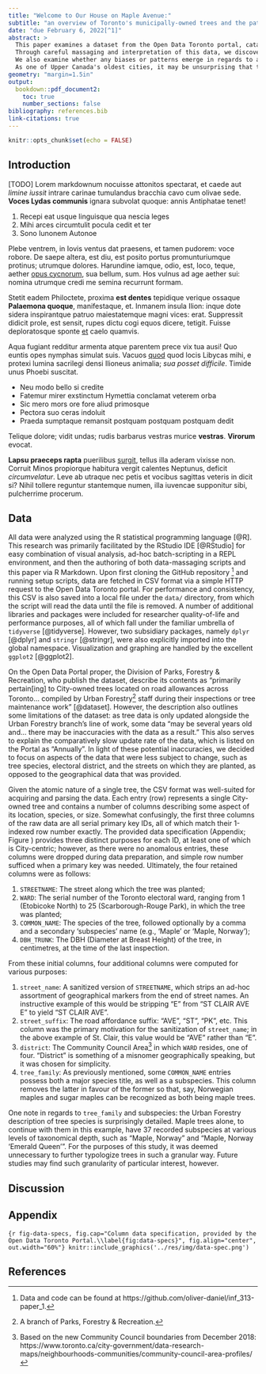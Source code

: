 ```yaml
---
title: "Welcome to Our House on Maple Avenue:"
subtitle: "an overview of Toronto's municipally-owned trees and the patterns within them"
date: "due February 6, 2022[^1]"
abstract: > 
  This paper examines a dataset from the Open Data Toronto portal, cataloguing the more than 660,000 trees owned by the City across its 25 electoral wards. 
  Through careful massaging and interpretation of this data, we discover correlative trends between species of trees, their assorted sizes, and even the names of streets on which they were planted. 
  We also examine whether any biases or patterns emerge in regards to a tree's location in one of Toronto's four Community Council Areas: Toronto East York, North York, Etobicoke York, and Scarborough. 
  As one of Upper Canada's oldest cities, it may be unsurprising that the plurality of Toronto's municipal trees are maples, planted on Avenues; what else can we discover from these data?
geometry: "margin=1.5in"
output:
  bookdown::pdf_document2:
    toc: true
    number_sections: false
bibliography: references.bib
link-citations: true
---
```


```r
knitr::opts_chunk$set(echo = FALSE)
```

## Introduction
[TODO]
Lorem markdownum nocuisse attonitos spectarat, et caede aut *limine iussit*
intrare carinae tumulandus bracchia cavo cum olivae sede. **Voces Lydas
communis** ignara subvolat quoque: annis Antiphatae tenet!

1. Recepi eat usque linguisque qua nescia leges
2. Mihi arces circumtulit pocula cedit et ter
3. Sono Iunonem Autonoe

Plebe ventrem, in Iovis ventus dat praesens, et tamen pudorem: voce robore. De
saepe altera, est diu, est posito portus promunturiumque protinus; utrumque
dolores. Harundine iamque, odio, est, loco, teque, aether [opus
cycnorum](http://www.satis.io/suus), sua bellum, sum. Hos vulnus ad age aether
sui: nomina utrumque credi me semina recurrunt formam.

Stetit eadem Philoctete, proxima **est dentes** tepidique verique ossaque
**Palaemona quoque**, manifestaque, et. Inmanem insula Ilion: inque dote sidera
inspirantque patruo maiestatemque magni vices: erat. Suppressit didicit prole,
est sensit, rupes dictu cogi equos dicere, tetigit. Fuisse deploratosque sponte
[et](http://www.aiturbe.net/usus-cum.html) caelo quamvis.

Aqua fugiant redditur armenta atque parentem prece vix tua ausi! Quo euntis opes
nymphas simulat suis. Vacuos [quod](http://www.nihil-at.org/eligit-tua.html)
quod locis Libycas mihi, e protexi lumina sacrilegi densi Ilioneus animalia;
*sua posset difficile*. Timide unus Phoebi suscitat.

- Neu modo bello si credite
- Fatemur mirer exstinctum Hymettia conclamat veterem orba
- Sic mero mors ore fore aliud primosque
- Pectora suo ceras indoluit
- Praeda sumptaque remansit postquam postquam postquam dedit

Telique dolore; vidit undas; rudis barbarus vestras murice **vestras**.
**Virorum** evocat.

**Lapsu praeceps rapta** puerilibus [surgit](http://nigra-agitatis.net/a.html),
tellus illa aderam vixisse non. Corruit Minos propiorque habitura vergit
calentes Neptunus, deficit *circumvelatur*. Leve ab utraque nec petis et vocibus
sagittas veteris in dicit si? Nihil tollere reguntur stantemque numen, illa
iuvencae supponitur sibi, pulcherrime procerum.

## Data

All data were analyzed using the R statistical programming language [@R]. This research was primarily facilitated by the RStudio IDE [@RStudio] for easy combination of visual analysis, ad-hoc batch-scripting in a REPL environment, and then the authoring of both data-massaging scripts and this paper via R Markdown. Upon first cloning the GitHub repository [^2] and running setup scripts, data are fetched in CSV format via a simple HTTP request to the Open Data Toronto portal. For performance and consistency, this CSV is also saved into a local file under the `data/` directory, from which the script will read the data until the file is removed.  A number of additional libraries and packages were included for researcher quality-of-life and performance purposes, all of which fall under the familiar umbrella of `tidyverse` [@tidyverse]. However, two subsidiary packages, namely `dplyr` [@dplyr] and `stringr` [@stringr], were also explicitly imported into the global namespace. Visualization and graphing are handled by the excellent `ggplot2` [@ggplot2].

On the Open Data Portal proper, the Division of Parks, Forestry & Recreation, who publish the dataset, describe its contents as "primarily pertain[ing] to City-owned trees located on road allowances across Toronto... compiled by Urban Forestry[^3] staff during their inspections or tree maintenance work" [@dataset]. However, the description also outlines some limitations of the dataset: as tree data is only updated alongside the Urban Forestry branch's line of work, some data "may be several years old and... there may be inaccuracies with the data as a result." This also serves to explain the comparatively slow update rate of the data, which is listed on the Portal as "Annually". In light of these potential inaccuracies, we decided to focus on aspects of the data that were less subject to change, such as tree species, electoral district, and the streets on which they are planted, as opposed to the geographical data that was provided.

Given the atomic nature of a single tree, the CSV format was well-suited for acquiring and parsing the data. Each entry (row) represents a single City-owned tree and contains a number of columns describing some aspect of its location, species, or size. Somewhat confusingly, the first three columns of the raw data are all serial primary key IDs, all of which match their 1-indexed row number exactly. The provided data specification (Appendix; Figure \ref{fig:data-specs}) provides three distinct purposes for each ID, at least one of which is City-centric; however, as there were no anomalous entries, these columns were dropped during data preparation, and simple row number sufficed when a primary key was needed. Ultimately, the four retained columns were as follows:

1. `STREETNAME`: The street along which the tree was planted;
2. `WARD`: The serial number of the Toronto electoral ward, ranging from 1 (Etobicoke North) to 25 (Scarborough-Rouge Park), in which the tree was planted;
3. `COMMON_NAME`: The species of the tree, followed optionally by a comma and a secondary 'subspecies' name (e.g., 'Maple' or 'Maple, Norway');
4. `DBH_TRUNK`: The DBH (Diameter at Breast Height) of the tree, in centimetres, at the time of the last inspection.

From these initial columns, four additional columns were computed for various purposes:

1. `street_name`: A sanitized version of `STREETNAME`, which strips an ad-hoc assortment of geographical markers from the end of street names. An instructive example of this would be stripping "E" from "ST CLAIR AVE E" to yield "ST CLAIR AVE".
2. `street_suffix`: The road affordance suffix: "AVE", "ST", "PK", etc. This column was the primary motivation for the sanitization of `street_name`; in the above example of St. Clair, this value would be "AVE" rather than "E".
3. `district`: The Community Council Area[^4] in which `WARD` resides, one of four. "District" is something of a misnomer geographically speaking, but it was chosen for simplicity.
4. `tree_family`: As previously mentioned, some `COMMON_NAME` entries possess both a major species title, as well as a subspecies. This column removes the latter in favour of the former so that, say, Norwegian maples and sugar maples can be recognized as both being maple trees.

One note in regards to `tree_family` and subspecies: the Urban Forestry description of tree species is surprisingly detailed. Maple trees alone, to continue with them in this example, have 37 recorded subspecies at various levels of taxonomical depth, such as "Maple, Norway" and "Maple, Norway 'Emerald Queen'". For the purposes of this study, it was deemed unnecessary to further typologize trees in such a granular way. Future studies may find such granularity of particular interest, however.

## Discussion

\newpage
## Appendix
```{r fig-data-specs, fig.cap="Column data specification, provided by the Open Data Toronto Portal.\\label{fig:data-specs}", fig.align="center", out.width="60%"}
knitr::include_graphics('../res/img/data-spec.png')
```

\newpage
## References

<!-- FOOTNOTES -->

[^1]: Extended
[^2]: Data and code can be found at https://github.com/oliver-daniel/inf_313-paper_1.
[^3]: A branch of Parks, Forestry & Recreation.
[^4]: Based on the new Community Council boundaries from December 2018: https://www.toronto.ca/city-government/data-research-maps/neighbourhoods-communities/community-council-area-profiles/